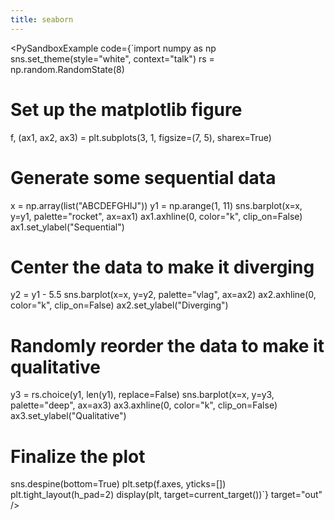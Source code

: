 ```yaml
---
title: seaborn
---
```



<PySandboxExample code={`import numpy as np
sns.set_theme(style="white", context="talk")
rs = np.random.RandomState(8)

# Set up the matplotlib figure

f, (ax1, ax2, ax3) = plt.subplots(3, 1, figsize=(7, 5), sharex=True)

# Generate some sequential data

x = np.array(list("ABCDEFGHIJ"))
y1 = np.arange(1, 11)
sns.barplot(x=x, y=y1, palette="rocket", ax=ax1)
ax1.axhline(0, color="k", clip_on=False)
ax1.set_ylabel("Sequential")

# Center the data to make it diverging

y2 = y1 - 5.5
sns.barplot(x=x, y=y2, palette="vlag", ax=ax2)
ax2.axhline(0, color="k", clip_on=False)
ax2.set_ylabel("Diverging")

# Randomly reorder the data to make it qualitative

y3 = rs.choice(y1, len(y1), replace=False)
sns.barplot(x=x, y=y3, palette="deep", ax=ax3)
ax3.axhline(0, color="k", clip_on=False)
ax3.set_ylabel("Qualitative")

# Finalize the plot

sns.despine(bottom=True)
plt.setp(f.axes, yticks=[])
plt.tight_layout(h_pad=2)
display(plt, target=current_target())`} target="out" />
